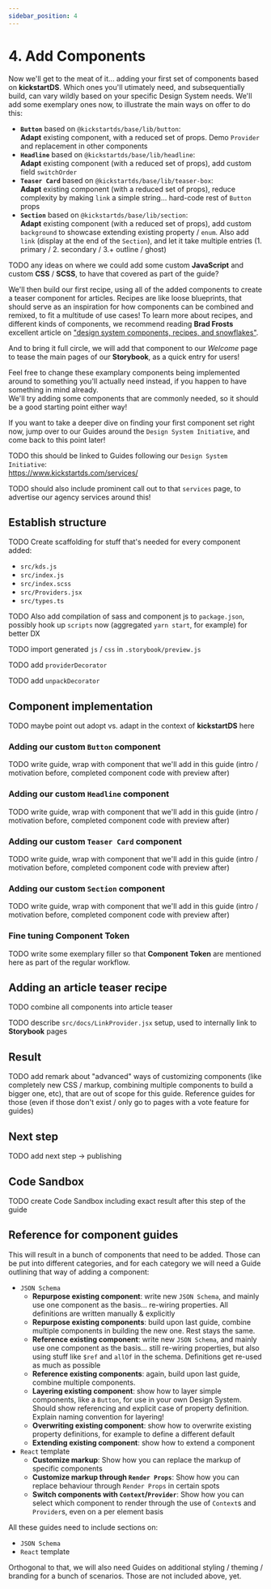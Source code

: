 ```yaml
---
sidebar_position: 4
---
```



# 4. Add Components

Now we'll get to the meat of it... adding your first set of components based on **kickstartDS**. Which ones you'll utimately need, and subsequentially build, can vary wildly based on your specific Design System needs. We'll add some exemplary ones now, to illustrate the main ways on offer to do this:

- **`Button`** based on `@kickstartds/base/lib/button`:<br/>**Adapt** existing component, with a reduced set of props. Demo `Provider` and replacement in other components
- **`Headline`** based on `@kickstartds/base/lib/headline`:<br/>**Adapt** existing component (with a reduced set of props), add custom field `switchOrder`
- **`Teaser Card`** based on `@kickstartds/base/lib/teaser-box`:<br/>**Adapt** existing component (with a reduced set of props), reduce complexity by making `link` a simple string... hard-code rest of `Button` props
- **`Section`** based on `@kickstartds/base/lib/section`:<br/>**Adapt** existing component (with a reduced set of props), add custom `background` to showcase extending existing property / `enum`. Also add `link` (display at the end of the `Section`), and let it take multiple entries (1. primary / 2. secondary / 3.+ outline / ghost)

TODO any ideas on where we could add some custom **JavaScript** and custom **CSS** / **SCSS**, to have that covered as part of the guide?

We'll then build our first recipe, using all of the added components to create a teaser component for articles. Recipes are like loose blueprints, that should serve as an inspiration for how components can be combined and remixed, to fit a multitude of use cases! To learn more about recipes, and different kinds of components, we recommend reading **Brad Frosts** excellent article on ["design system components, recipes, and snowflakes"](https://bradfrost.com/blog/post/design-system-components-recipes-and-snowflakes/).

And to bring it full circle, we will add that component to our _Welcome_ page to tease the main pages of our **Storybook**, as a quick entry for users!

Feel free to change these examplary components being implemented around to something you'll actually need instead, if you happen to have something in mind already.<br/>
We'll try adding some components that are commonly needed, so it should be a good starting point either way!

If you want to take a deeper dive on finding your first component set right now, jump over to our Guides around the `Design System Initiative`, and come back to this point later!

TODO this should be linked to Guides following our `Design System Initiative`:<br/>
https://www.kickstartds.com/services/

TODO should also include prominent call out to that `services` page, to advertise our agency services around this!

## Establish structure

TODO Create scaffolding for stuff that's needed for every component added:

- `src/kds.js`
- `src/index.js`
- `src/index.scss`
- `src/Providers.jsx`
- `src/types.ts`

TODO Also add compilation of sass and component js to `package.json`, possibly hook up `scripts` now (aggregated `yarn start`, for example) for better DX

TODO import generated `js` / `css` in `.storybook/preview.js`

TODO add `providerDecorator`

TODO add `unpackDecorator`

## Component implementation

TODO maybe point out adopt vs. adapt in the context of **kickstartDS** here

### Adding our custom `Button` component

TODO write guide, wrap with component that we'll add in this guide (intro / motivation before, completed component code with preview after)

### Adding our custom `Headline` component

TODO write guide, wrap with component that we'll add in this guide (intro / motivation before, completed component code with preview after)

### Adding our custom `Teaser Card` component

TODO write guide, wrap with component that we'll add in this guide (intro / motivation before, completed component code with preview after)

### Adding our custom `Section` component

TODO write guide, wrap with component that we'll add in this guide (intro / motivation before, completed component code with preview after)

### Fine tuning **Component Token**

TODO write some exemplary filler so that **Component Token** are mentioned here as part of the regular workflow.

## Adding an article teaser recipe

TODO combine all components into article teaser

TODO describe `src/docs/LinkProvider.jsx` setup, used to internally link to **Storybook** pages

## Result

TODO add remark about "advanced" ways of customizing components (like completely new CSS / markup, combining multiple components to build a bigger one, etc), that are out of scope for this guide. Reference guides for those (even if those don't exist / only go to pages with a vote feature for guides)

## Next step

TODO add next step -> publishing

## Code Sandbox

TODO create Code Sandbox including exact result after this step of the guide

## Reference for component guides

This will result in a bunch of components that need to be added. Those can be put into different categories, and for each category we will need a Guide outlining that way of adding a component:

- `JSON Schema`
  - **Repurpose existing component**: write new `JSON Schema`, and mainly use one component as the basis... re-wiring properties. All definitions are written manually & explicitly
  - **Repurpose existing components**: build upon last guide, combine multiple components in building the new one. Rest stays the same.
  - **Reference existing component**: write new `JSON Schema`, and mainly use one component as the basis... still re-wiring properties, but also using stuff like `$ref` and `allOf` in the schema. Definitions get re-used as much as possible
  - **Reference existing components**: again, build upon last guide, combine multiple components.
  - **Layering existing component**: show how to layer simple components, like a `Button`, for use in your own Design System. Should show referencing and explicit case of property definition. Explain naming convention for layering!
  - **Overwriting existing component**: show how to overwrite existing property definitions, for example to define a different default
  - **Extending existing component**: show how to extend a component
- `React` template
  - **Customize markup**: Show how you can replace the markup of specific components
  - **Customize markup through `Render Props`**: Show how you can replace behaviour through `Render Props` in certain spots
  - **Switch components with `Context`/`Provider`**: Show how you can select which component to render through the use of `Context`s and `Provider`s, even on a per element basis

All these guides need to include sections on:

- `JSON Schema`
- `React` template

Orthogonal to that, we will also need Guides on additional styling / theming / branding for a bunch of scenarios. Those are not included above, yet.
